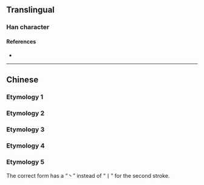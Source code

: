 {{character info}}
==Translingual==

===Han character===
{{Han char|rn=32|rad=土|as=05|sn=8|four=|canj=FBG|ids=⿱龸土}}

====References====
* {{Han ref|kx=0226.130|dkj=04968|dj=0461.270|hdz=10431.020|uh=5763|ud=22371}}

----

==Chinese==

===Etymology 1===
{{zh-see|堂|ssv}}

===Etymology 2===
{{zh-see|鏜|ss}}

===Etymology 3===
{{zh-see|嘡|ss}}

===Etymology 4===
{{zh-see|膛|ss}}

===Etymology 5===
{{zh-see|壆|incorrect}}
The correct form has a “丶” instead of “丨” for the second stroke.